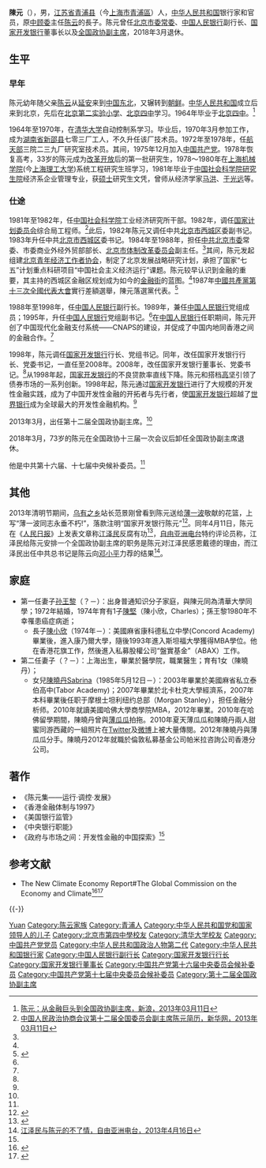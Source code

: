 {{About|陳雲的長子'''陈元'''|其他叫陳元的人物|陈元 (消歧义)}} 
{{Infobox Officeholder
|name = 陳元
|image= 
|office = {{CPPCC logo}}[[全国政协副主席|中國人民政治協商會議第十二届全國委員會副主席]]
|chairman = [[俞正声|俞正声]]
|term_start = 2013年3月11日
|term_end = 2018年3月14日
|box_width= 
|occupation=
|birth_name= 
| sex = 男
| other_names = 
|birth_date= {{birth year and age|1945|1|}}
|birth_place={{ROC}}[[江苏省|江苏省]][[青浦县|青浦县]]
|death_date= 
|death_place= 
| nationality = {{PRC}}
| residence =
| party ={{CPC}}
| religion =
| spouse =
| relatives =父：[[陳雲|陳雲]]<br>子：陈坚<br>女：陈晓丹
| educate = [[北京四中|北京四中]]<br>[[上海理工大学|上海理工大学]]<br>[[清华大学|清华大学]]<br>[[中国社科院|中国社科院]]硕士
| past = [[北京市|北京市]][[西城区|西城区]]区委书记<br>北京市委常委<br>[[中国人民银行|中国人民银行]]副行长<br>[[香港特別行政區籌備委員會預備工作委員會|香港特別行政區籌備委員會預備工作委員會]]委員<br>[[香港特別行政區籌備委員會|香港特區籌委會]]委員<br>[[国家开发银行|国家开发银行]]党委书记、行长<br>兼任[[中国人民银行|中国人民银行]]研究部[[硕士|硕士]]研究生导师<br>上合组织银行联合体首任主席<br>16、17大中央候補委員<br>[[中国国际商会|中国国际商会]]副会长
| work = 
| award =
}}

'''陳元'''（{{bd|1945年|1月|||catIdx=Chen陳}}），男，[[江苏省|江苏省]][[青浦县|青浦县]]（今[[上海市|上海市]][[青浦區|青浦區]]）人，[[中华人民共和国|中华人民共和国]]银行家和官员，原[[中顾委|中顾委]]主任[[陈云|陈云]]的長子。陈元曾任[[中国共产党北京市委员会|北京市委常委]]、[[中国人民银行|中国人民银行]]副行长、[[国家开发银行|国家开发银行]]董事长以及[[全国政协副主席|全国政协副主席]]，2018年3月退休。

==生平==
===早年===
陈元幼年随父亲[[陈云|陈云]]从[[延安|延安]]来到[[中国东北|中国东北]]，又辗转到[[朝鲜|朝鲜]]。[[中华人民共和国|中华人民共和国]]成立后来到北京，先后在[[北京第二实验小学|北京第二实验小学]]、[[北京四中|北京四中]]学习。1964年毕业于[[北京四中|北京四中]]。<ref name=sina>[http://finance.sina.com.cn/china/jrxw/20130311/165514792574.shtml 陈元：从金融巨头到全国政协副主席，新浪，2013年03月11日]</ref>

1964年至1970年，在[[清华大学|清华大学]]自动控制系学习。毕业后，1970年3月参加工作，成为[[湖南省|湖南省]][[新邵县|新邵县]]七零三厂工人，不久升任该厂技术员。1972年至1978年，任[[中华人民共和国航天部|航天部]]三院二三九厂研究室技术员。其间，1975年12月加入[[中国共产党|中国共产党]]。1978年恢复高考，33岁的陈元成为[[改革开放|改革开放]]后的第一批研究生，1978～1980年在[[上海机械学院|上海机械学院]](今[[上海理工大学|上海理工大学]])系统工程研究生班学习，1981年毕业于[[中国社会科学院研究生院|中国社会科学院研究生院]]经济系企业管理专业，获[[硕士|硕士]]研究生文凭，曾师从经济学家[[马洪|马洪]]、[[于光远|于光远]]等。

===仕途===
1981年至1982年，任[[中国社会科学院|中国社会科学院]]工业经济研究所干部。1982年，调任[[中华人民共和国国家计划委员会|国家计划委员会]]综合局工程师。<ref name=xhw>[http://news.xinhuanet.com/2013lh/2013-03/11/c_114985746.htm 中国人民政治协商会议第十二届全国委员会副主席陈元简历，新华网，2013年03月11日]</ref>此后，1982年陈元又调任中共[[北京市|北京市]][[西城区|西城区]]委副书记。1983年升任中共[[北京市|北京市]][[西城区|西城区]]委书记。1984年至1988年，担任[[中共北京市委|中共北京市委]]常委、市委商业外经外贸部部长、[[北京市体制改革委员会|北京市体制改革委员会]]副主任。<ref name=xhw/>其间，陈元发起组建[[北京青年经济工作者协会|北京青年经济工作者协会]]，制定了北京发展战略研究计划，承担了国家“七五”计划重点科研项目“中国社会主义经济运行”课题。陈元较早认识到金融的重要，其主持的西城区金融区规划成为如今的[[北京金融街|金融街]]的蓝图。<ref name=sina/>1987年[[中國共產黨第十三次全國代表大會|中國共產黨第十三次全國代表大會]]實行差額選舉，陳元落選黨代表。<ref>{{Cite news | url=http://www.dw.de/%E5%96%87%E5%8F%AD%E5%A3%B0%E5%92%BD%E8%83%A1%E6%97%B6%E4%BB%A3%E5%91%8A%E7%BB%88/a-16382569 | title=喇叭聲咽，胡時代告終 | publisher=德國之聲中文網 | date=2012-11-15}}</ref>

1988年至1998年，任[[中国人民银行|中国人民银行]]副行长。1989年，兼任[[中国人民银行|中国人民银行]]党组成员；1995年，升任[[中国人民银行|中国人民银行]]党组副书记。<ref name=xhw/>在[[中国人民银行|中国人民银行]]任职期间，陈元开创了中国现代化金融支付系统——CNAPS的建设，并促成了中国内地同香港之间的金融合作。<ref name=sina/>

1998年，陈元调任[[国家开发银行|国家开发银行]]行长、党组书记。同年，改任国家开发银行行长、党委书记，一直任至2008年。2008年，改任国家开发银行董事长、党委书记。<ref name=xhw/>从1998年起，[[国家开发银行|国家开发银行]]的不良贷款率直线下降。陈元和搭档[[高坚|高坚]]引领了债券市场的一系列创新。1998年起，陈元通过[[国家开发银行|国家开发银行]]进行了大规模的开发性金融实践，成为了中国开发性金融的开拓者与先行者，使[[国家开发银行|国家开发银行]]超越了[[世界银行|世界银行]]成为全球最大的开发性金融机构。<ref name=sina/>

2013年3月，出任第十二届全国政协副主席。<ref name=xhw/>

2018年3月，73岁的陈元在全国政协十三届一次会议后卸任全国政协副主席退休。

他是中共第十六届、十七届中央候补委员。<ref name=xhw/>

==其他==
2013年清明节期间，[[乌有之乡|乌有之乡]]站长范景刚曾看到陈元送给[[薄一波|薄一波]]敬献的花篮，上写“薄一波同志永垂不朽!”，落款注明“国家开发银行陈元”<ref>{{cite web |author=张勤德 |title=这次清明缅怀英烈活动的特点和意义 |publisher=乌有之乡书店网 |url=http://www.wyzxsd.com/article.php?id=4550 |date=2013-04-10 |accessdate=2014-08-20 |archive-url=https://web.archive.org/web/20140822121239/http://www.wyzxsd.com/article.php?id=4550 |archive-date=2014-08-22 |dead-url=yes }}</ref>。同年4月11日，陈元在《[[人民日报|人民日报]]》上发表文章称[[江泽民|江泽民]]反腐有功<ref>{{Cite web |url=http://china.dwnews.com/news/2013-04-10/59163271.html |title=陈云长子党报撰文吹捧江泽民反腐有功，多维网，2013年4月11日 |access-date=2013年4月11日 |archive-url=https://web.archive.org/web/20130419050045/http://china.dwnews.com/news/2013-04-10/59163271.html |archive-date=2013年4月19日 |dead-url=yes }}</ref>，[[自由亚洲电台|自由亚洲电台]]特约评论员称，江泽民给陈元安排一个全国政协副主席的职务是陈元对江泽民感恩戴德的理由，而江泽民出任中共总书记是陈云向[[邓小平|邓小平]]力荐的结果<ref>[http://www.rfa.org/mandarin/zhuanlan/yehuazhongnanhai/gx-04162013103908.html 江泽民与陈元的不了情，自由亚洲电台，2013年4月16日]</ref>。

==家庭==
*第一任妻子[[孙王黎|孙王黎]]（？－）：出身普通知识分子家庭，與陳元同為清華大學同學；1972年結婚，1974年育有1子[[（陈坚（陈元之子）|陳堅]]（陳小欣，Charles）；孫王黎1980年不幸罹患癌症病逝；
**長子[[陳小欣|陳小欣]]（1974年－）：美國麻省康科德私立中學(Concord Academy)畢業後，進入康乃爾大學，隨後1993年進入斯坦福大學獲得MBA學位。他在香港花旗工作，然後進入私募股權公司“盤實基金”（ABAX）工作。
*第二任妻子（？－）：上海出生，畢業於醫學院，職業醫生；育有1女（陳曉丹）；
**女兒[[陳曉丹|陳曉丹]]Sabrina（1985年5月12日－）：2003年畢業於美國麻省私立泰伯高中(Tabor Academy)；2007年畢業於北卡杜克大學經濟系，2007年本科畢業後任职于摩根士坦利纽约总部（Morgan Stanley），担任金融分析师。2010年就讀美國哈佛大學商學院MBA，2012年畢業。2010年在哈佛留學期間，陳曉丹曾與[[薄瓜瓜|薄瓜瓜]]拍拖。2010年夏天薄瓜瓜和陳曉丹兩人甜蜜同游西藏的一組照片在[[Twitter|Twitter]]及[[微博|微博]]上被大量傳閱。2012年陳曉丹與薄瓜瓜分手。陳曉丹2012年就職於倫敦私募基金公司帕米拉咨詢公司香港分公司。

==著作==
*《陈元集——运行·调控·发展》
*《香港金融体制与1997》
*《美国银行监管》
*《中央银行职能》
*《政府与市场之间：开发性金融的中国探索》<ref name=sina/>

== 参考文献 ==
*The New Climate Economy Report#The Global Commission on the Economy and Climate<ref>{{cite web |url=http://newclimateeconomy.net/content/global-commission |title=存档副本 |accessdate=2015-06-20 |deadurl=yes |archiveurl=https://web.archive.org/web/20150627155425/http://newclimateeconomy.net/content/global-commission |archivedate=2015-06-27 }}</ref><ref>{{cite web |url=http://newclimateeconomy.net/content/Chen-Yuan |title=存档副本 |accessdate=2015-06-13 |deadurl=yes |archiveurl=https://web.archive.org/web/20150614092731/http://newclimateeconomy.net/content/Chen-Yuan |archivedate=2015-06-14 }}</ref>
{{Reflist}}

{{-}}
{{党和国家领导人/卸任|2018}}
{{全国政协副主席}}
{{先辈曾任党和国家领导人的中华人民共和国高级干部|1}}
{{陈云家系}}

{{Authority control}}
{{DEFAULTSORT:Chen陈}}
[[Category:陈姓|Yuan]]
[[Category:陈云家族|Category:陈云家族]]
[[Category:青浦人|Category:青浦人]]
[[Category:中华人民共和国党和国家领导人的儿子|Category:中华人民共和国党和国家领导人的儿子]]
[[Category:北京市第四中學校友|Category:北京市第四中學校友]]
[[Category:清华大学校友|Category:清华大学校友]]
[[Category:中国共产党党员|Category:中国共产党党员]]
[[Category:中华人民共和国政治人物第二代|Category:中华人民共和国政治人物第二代]]
[[Category:中华人民共和国银行家|Category:中华人民共和国银行家]]
[[Category:中国人民银行副行长|Category:中国人民银行副行长]]
[[Category:国家开发银行行长|Category:国家开发银行行长]]
[[Category:国家开发银行董事长|Category:国家开发银行董事长]]
[[Category:中国共产党第十六届中央委员会候补委员|Category:中国共产党第十六届中央委员会候补委员]]
[[Category:中国共产党第十七届中央委员会候补委员|Category:中国共产党第十七届中央委员会候补委员]]
[[Category:第十二届全国政协副主席|Category:第十二届全国政协副主席]]